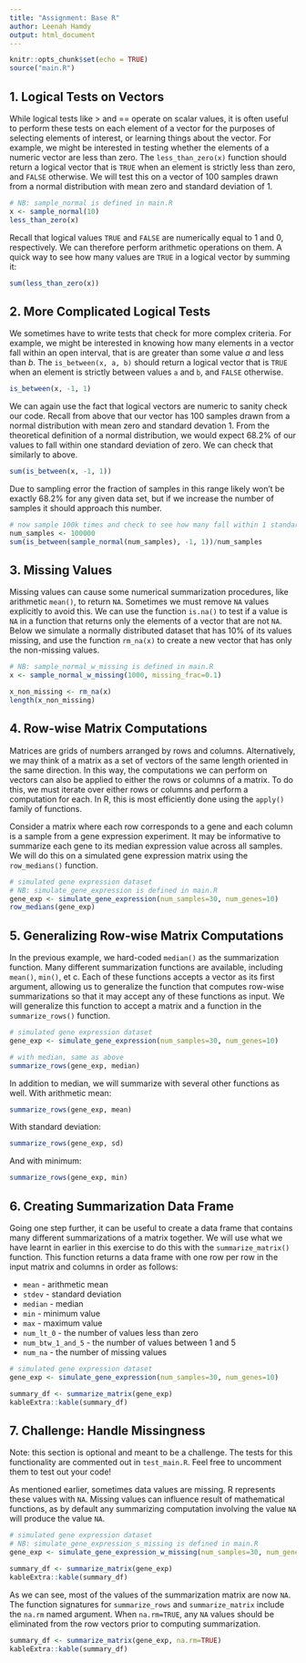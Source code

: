 ```yaml
---
title: "Assignment: Base R"
author: Leenah Hamdy
output: html_document
---
```


```r
knitr::opts_chunk$set(echo = TRUE)
source("main.R")
```


## 1. Logical Tests on Vectors 

While logical tests like > and == operate on scalar values, it is often useful
to perform these tests on each element of a vector for the purposes of selecting
elements of interest, or learning things about the vector. For example, we
might be interested in testing whether the elements of a numeric vector are less
than zero. The `less_than_zero(x)` function should return a logical vector that
is `TRUE` when an element is strictly less than zero, and `FALSE` otherwise. We
will test this on a vector of 100 samples drawn from a normal distribution with
mean zero and standard deviation of 1.

```r
# NB: sample_normal is defined in main.R
x <- sample_normal(10)
less_than_zero(x)
```

Recall that logical values `TRUE` and `FALSE` are numerically equal to 1 and 0,
respectively. We can therefore perform arithmetic operations on them. A quick
way to see how many values are `TRUE` in a logical vector by summing it:

```r
sum(less_than_zero(x))
```

## 2. More Complicated Logical Tests

We sometimes have to write tests that check for more complex criteria. For
example, we might be interested in knowing how many elements in a vector fall
within an open interval, that is are greater than some value $a$ and less than
$b$. The `is_between(x, a, b)` should return a logical vector that is `TRUE`
when an element is strictly between values `a` and `b`, and `FALSE` otherwise.

```r
is_between(x, -1, 1)
```

We can again use the fact that logical vectors are numeric to sanity check our
code. Recall from above that our vector has 100 samples drawn from a normal
distribution with mean zero and standard devation 1. From the theoretical
definition of a normal distribution, we would expect 68.2% of our values to fall
within one standard deviation of zero. We can check that similarly to above.

```r
sum(is_between(x, -1, 1))
```

Due to sampling error the fraction of samples in this range likely won't be
exactly 68.2% for any given data set, but if we increase the number of samples
it should approach this number.

```r
# now sample 100k times and check to see how many fall within 1 standard deviation of 0
num_samples <- 100000
sum(is_between(sample_normal(num_samples), -1, 1))/num_samples
```

## 3. Missing Values

Missing values can cause some numerical summarization procedures, like
arithmetic `mean()`, to return `NA`. Sometimes we must remove `NA` values
explicitly to avoid this. We can use the function `is.na()` to test if a value
is `NA` in a function that returns only the elements of a vector that are not
`NA`. Below we simulate a normally distributed dataset that has 10% of its
values missing, and use the function `rm_na(x)` to create a new vector that has
only the non-missing values.

```r
# NB: sample_normal_w_missing is defined in main.R
x <- sample_normal_w_missing(1000, missing_frac=0.1)

x_non_missing <- rm_na(x)
length(x_non_missing)
```

## 4. Row-wise Matrix Computations

Matrices are grids of numbers arranged by rows and columns. Alternatively, we
may think of a matrix as a set of vectors of the same length oriented in the
same direction. In this way, the computations we can perform on vectors can also
be applied to either the rows or columns of a matrix. To do this, we must
iterate over either rows or columns and perform a computation for each. In R,
this is most efficiently done using the `apply()` family of functions.

Consider a matrix where each row corresponds to a gene and each column is a
sample from a gene expression experiment. It may be informative to summarize
each gene to its median expression value across all samples. We will do this on
a simulated gene expression matrix using the `row_medians()` function.

```r
# simulated gene expression dataset
# NB: simulate_gene_expression is defined in main.R
gene_exp <- simulate_gene_expression(num_samples=30, num_genes=10)
row_medians(gene_exp)
```

## 5. Generalizing Row-wise Matrix Computations

In the previous example, we hard-coded `median()` as the summarization function.
Many different summarization functions are available, including `mean()`, `min()`,
et c. Each of these functions accepts a vector as its first argument, allowing
us to generalize the function that computes row-wise summarizations so that it
may accept any of these functions as input. We will generalize this function
to accept a matrix and a function in the `summarize_rows()` function.

```r
# simulated gene expression dataset
gene_exp <- simulate_gene_expression(num_samples=30, num_genes=10)

# with median, same as above
summarize_rows(gene_exp, median)
```

In addition to median, we will summarize with several other functions as well.
With arithmetic mean:

```r
summarize_rows(gene_exp, mean)
```

With standard deviation:

```r
summarize_rows(gene_exp, sd)
```

And with minimum:

```r
summarize_rows(gene_exp, min)
```

## 6. Creating Summarization Data Frame

Going one step further, it can be useful to create a data frame that contains
many different summarizations of a matrix together. We will use what we have
learnt in earlier in this exercise to do this with the `summarize_matrix()`
function. This function returns a data frame with one row per row in the input
matrix and columns in order as follows:

* `mean` - arithmetic mean
* `stdev` - standard deviation
* `median` - median
* `min` - minimum value
* `max` - maximum value
* `num_lt_0` - the number of values less than zero
* `num_btw_1_and_5` - the number of values between 1 and 5
* `num_na` - the number of missing values

```r
# simulated gene expression dataset
gene_exp <- simulate_gene_expression(num_samples=30, num_genes=10)

summary_df <- summarize_matrix(gene_exp)
kableExtra::kable(summary_df)
```

## 7. Challenge: Handle Missingness

Note: this section is optional and meant to be a challenge. The tests for this
functionality are commented out in `test_main.R`. Feel free to uncomment them
to test out your code!

As mentioned earlier, sometimes data values are missing. R represents these
values with `NA`. Missing values can influence result of mathematical functions,
as by default any summarizing computation involving the value `NA` will produce
the value `NA`.

```r
# simulated gene expression dataset
# NB: simulate_gene_expression_s_missing is defined in main.R
gene_exp <- simulate_gene_expression_w_missing(num_samples=30, num_genes=10, missing_frac=0.1)

summary_df <- summarize_matrix(gene_exp)
kableExtra::kable(summary_df)
```

As we can see, most of the values of the summarization matrix are now `NA`. The
function signatures for `summarize_rows` and `summarize_matrix` include the
`na.rm` named argument. When `na.rm=TRUE`, any `NA` values should be eliminated
from the row vectors prior to computing summarization.

```r
summary_df <- summarize_matrix(gene_exp, na.rm=TRUE)
kableExtra::kable(summary_df)
```
